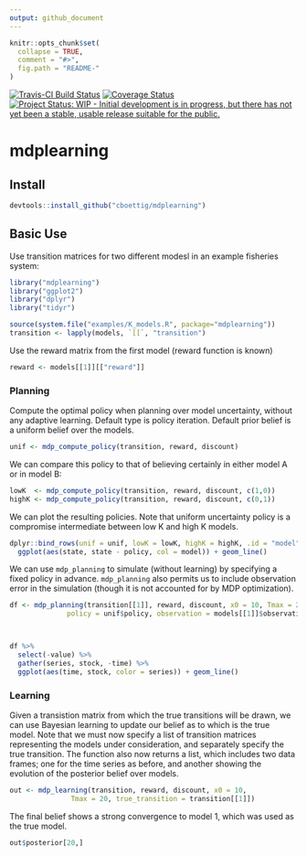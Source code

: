 ```yaml
---
output: github_document
---
```


<!-- README.md is generated from README.Rmd. Please edit that file -->

```r
knitr::opts_chunk$set(
  collapse = TRUE,
  comment = "#>",
  fig.path = "README-"
)
```

[![Travis-CI Build Status](https://travis-ci.org/cboettig/mdplearning.svg?branch=master)](https://travis-ci.org/cboettig/mdplearning)
[![Coverage Status](https://img.shields.io/codecov/c/github/cboettig/mdplearning/master.svg)](https://codecov.io/github/cboettig/mdplearning?branch=master)
[![Project Status: WIP - Initial development is in progress, but there has not yet been a stable, usable release suitable for the public.](http://www.repostatus.org/badges/latest/wip.svg)](http://www.repostatus.org/#wip)

<!-- [![](http://www.r-pkg.org/badges/version/mdplearning)](http://www.r-pkg.org/pkg/mdplearning) -->


# mdplearning

## Install

```r
devtools::install_github("cboettig/mdplearning")
```

## Basic Use

Use transition matrices for two different modesl in an example fisheries system:

```r
library("mdplearning")
library("ggplot2")
library("dplyr")
library("tidyr")
```

```r
source(system.file("examples/K_models.R", package="mdplearning"))
transition <- lapply(models, `[[`, "transition")
```


Use the reward matrix from the first model (reward function is known)

```r
reward <- models[[1]][["reward"]]
```


### Planning

Compute the optimal policy when planning over model uncertainty, without any adaptive learning. Default type is policy iteration. Default prior belief is a uniform belief over the models.

```r
unif <- mdp_compute_policy(transition, reward, discount)
```

We can compare this policy to that of believing certainly in either model A or in model B:

```r
lowK  <- mdp_compute_policy(transition, reward, discount, c(1,0))
highK <- mdp_compute_policy(transition, reward, discount, c(0,1))
```

We can plot the resulting policies. Note that uniform uncertainty policy is a compromise intermediate between low K and high K models.

```r
dplyr::bind_rows(unif = unif, lowK = lowK, highK = highK, .id = "model") %>%
  ggplot(aes(state, state - policy, col = model)) + geom_line()
```


We can use `mdp_planning` to simulate (without learning) by specifying a fixed policy in advance. `mdp_planning` also permits us to include observation error in the simulation (though it is not accounted for by MDP optimization).


```r
df <- mdp_planning(transition[[1]], reward, discount, x0 = 10, Tmax = 20, 
              policy = unif$policy, observation = models[[1]]$observation)



df %>% 
  select(-value) %>% 
  gather(series, stock, -time) %>% 
  ggplot(aes(time, stock, color = series)) + geom_line()
```




### Learning 

Given a transistion matrix from which the true transitions will be drawn, we can use Bayesian learning to update our belief as to which is the true model.  Note that we must now specify a list of transition matrices representing the models under consideration, and separately specify the true transition.  The function also now returns a list, which includes two data frames; one for the time series as before, and another showing the evolution of the posterior belief over models. 

```r
out <- mdp_learning(transition, reward, discount, x0 = 10, 
               Tmax = 20, true_transition = transition[[1]])

```

The final belief shows a strong convergence to model 1, which was used as the true model.

```r
out$posterior[20,]
```


